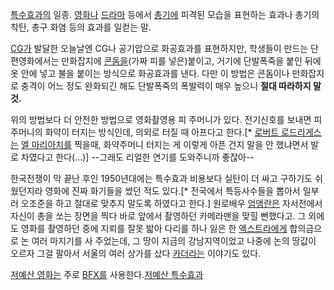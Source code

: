 [[특수효과]]의 일종. [[영화]]나 [[드라마]] 등에서 [[총기]]에 피격된 모습을 표현하는 효과나 총기의 착탄, 총구 화염 등의 효과를 일컫는 말.

[[CG]]가 발달한 오늘날엔 CG나 공기압으로 화공효과를 표현하지만, 학생들이 만드는 단편영화에서는 만화잡지에 [[콘돔]]을(가짜 피를 넣은)붙이고, 거기에 단발폭죽을 붙인 뒤에 옷 안에 넣고 불을 붙이는 방식으로 화공효과를 낸다. 다만 이 방법은 콘돔이나 만화잡지로 충격이 어느 정도 완화되긴 해도 단발폭죽의 폭발력이 매우 높으니 '''절대 따라하지 말 것.'''

위의 방법보다 더 안전한 방법으로 영화촬영용 피 주머니가 있다. 전기신호를 보내면 피주머니의 화약이 터지는 방식인데, 의외로 터질 때 아프다고 한다.[* [[로버트 로드리게스]]는 [[엘 마리아치]]를 찍을때, 화약주머니 터지는 게 이렇게 아픈 건지 말을 안 했냐면서 발로 차였다고 한다(...)] --그래도 리얼한 연기를 도와주니까 좋잖아--

한국전쟁이 막 끝난 후인 1950년대에는 특수효과 비용보다 실탄이 더 싸고 구하기도 쉬웠던지라 영화에 진짜 화기들을 썼던 적도 있다.[* 전국에서 특등사수들을 뽑아서 일부러 오조준을 하고 절대로 맞추지 말도록 하였다고 한다.] 원로배우 [[엄앵란]]은 자서전에서 자신이 총을 쏘는 장면을 찍다 바로 앞에서 촬영하던 카메라맨을 맞힐 뻔했다고. 그 외에도 영화를 촬영하던 중에 지뢰를 잘못 밟아 다리를 하나 잃은 한 [[엑스트라]]에게 합의금으로 논 여러 마지기를 사 주었는데, 그 땅이 지금의 강남지역이었고 나중에 논의 땅값이 오르자 그걸 팔아서 서울의 여러 상가를 샀다 [[카더라]]는 이야기도 있다.

[[저예산 영화]]는 주로 [[BFX]]를 사용한다.[http://cafe.daum.net/naskra/J99O/72 저예산 특수효과]
